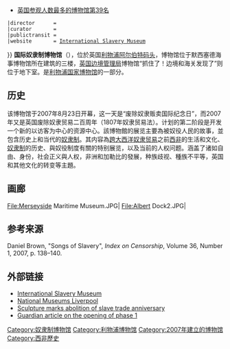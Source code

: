 {{Infobox Museum
 |name          = 国际奴隶制博物馆<br>International Slavery Museum
 |image         = Benkid77 Anchor.JPG
 |imagesize     = 250px
 |caption       = 博物馆入口
 |map_type      = 
 |map_caption   = 
 |coordinates   = {{coord|53.401|-2.993|display=title}}
 |established   = {{start date and age|2007|8|23|}}
 |dissolved     = 
 |location      = {{UK}}[[利物浦|利物浦]][[阿尔伯特码头|阿尔伯特码头]]
 |type          = [[奴隶制度|奴隶制度]]
 |visitors      = 398,221 (2017年)<ref>{{cite web|title=ALVA {{!}} Association of Leading Visitor Attractions|url=http://www.alva.org.uk/details.cfm?p=423|website=www.alva.org.uk|accessdate=11 April 2018|archive-date=2017-12-23|archive-url=https://web.archive.org/web/20171223011220/http://www.alva.org.uk/details.cfm?p=423|dead-url=no}}</ref>
* [[英国参观人数最多的博物馆列表|英国参观人数最多的博物馆第39名]]
 |director      = 
 |curator       = 
 |publictransit = 
 |website       = [http://www.liverpoolmuseums.org.uk/ism/index.aspx International Slavery Museum]
}}
'''国际奴隶制博物馆'''（{{lang-en|International Slavery Museum}}），位於英国[[利物浦|利物浦]][[阿尔伯特码头|阿尔伯特码头]]，博物馆位于默西塞德海事博物馆所在建筑的三楼，[[英国边境管理局|英国边境管理局]]博物馆“抓住了！边境和海关发现了”则位于地下室。是[[利物浦国家博物馆|利物浦国家博物馆]]的一部分。

==历史==
该博物馆于2007年8月23日开幕，这一天是“废除奴隶贩卖国际纪念日”，而2007年又是英国废除奴隶贸易二百周年（1807年奴隶贸易法）。计划的第二阶段是开发一个新的以访客为中心的资源中心。該博物館的展览主要為被奴役人民的故事，並包含历史上和当代的[[奴隶制度|奴隶制]]。其内容為[[跨大西洋奴隶贸易|跨大西洋奴隶贸易]]之前[[西非|西非]]的生活和文化、[[奴隶制|奴隶制]]的历史、與奴役制度有關的特别展览，以及当前的人权问题。涵盖了诸如自由、身份，社会正义與人权，非洲和加勒比的發展，种族歧视、種族不平等，英国和其他文化的转变等主題。

==画廊==
<gallery>
File:Merseyside Maritime Museum.JPG|
File:Albert Dock2.JPG|
</gallery>

==参考来源==
{{reflist}}
Daniel Brown, "Songs of Slavery", ''Index on Censorship'', Volume 36, Number 1, 2007, p. 138–140.

==外部链接==
*[http://www.liverpoolmuseums.org.uk/ism International Slavery Museum]{{Wayback|url=http://www.liverpoolmuseums.org.uk/ism |date=20200123091155 }}
*[http://www.liverpoolmuseums.org.uk National Museums Liverpool]{{Wayback|url=http://www.liverpoolmuseums.org.uk/ |date=20160221060544 }}
*[https://www.youtube.com/watch?v=0HS0JAkr2qE Sculpture marks abolition of slave trade anniversary]{{Wayback|url=https://www.youtube.com/watch?v=0HS0JAkr2qE |date=20160417192646 }}
*[http://society.guardian.co.uk/societyguardian/story/0,,2133494,00.html Guardian article on the opening of phase 1]

{{Slavery}}
[[Category:奴隶制博物馆|Category:奴隶制博物馆]]
[[Category:利物浦博物馆|Category:利物浦博物馆]]
[[Category:2007年建立的博物馆|Category:2007年建立的博物馆]]
[[Category:西非歷史|Category:西非歷史]]
